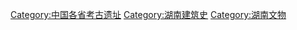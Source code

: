 [[Category:中国各省考古遗址|Category:中国各省考古遗址]]
[[Category:湖南建筑史|Category:湖南建筑史]]
[[Category:湖南文物|Category:湖南文物]]